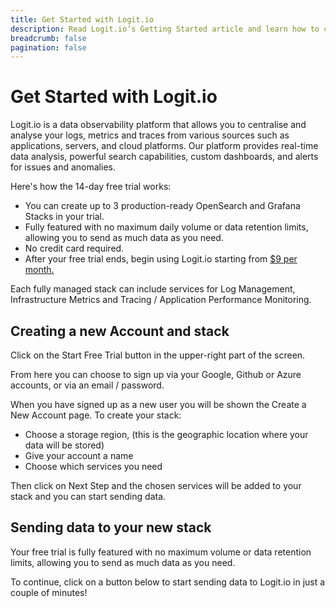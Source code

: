 ```yaml
---
title: Get Started with Logit.io
description: Read Logit.io’s Getting Started article and learn how to create a new user account on the Logit.io platform
breadcrumb: false
pagination: false
---
```


# Get Started with Logit.io

Logit.io is a data observability platform that allows you to centralise and analyse your logs, 
metrics and traces from various sources such as applications, servers, and cloud platforms. 
Our platform provides real-time data analysis, powerful search capabilities, custom dashboards, 
and alerts for issues and anomalies.

Here's how the 14-day free trial works:
- You can create up to 3 production-ready OpenSearch and Grafana Stacks in your trial.
- Fully featured with no maximum daily volume or data retention limits, allowing you to send as much data as you need.
- No credit card required.
- After your free trial ends, begin using Logit.io starting from [$9 per month.](https://logit.io/pricing/logs/)

Each fully managed stack can include services for Log Management, Infrastructure Metrics and Tracing / Application Performance Monitoring.

## Creating a new Account and stack

Click on the Start Free Trial button in the upper-right part of the screen.

From here you can choose to sign up via your Google, Github or Azure accounts, or via an email / password.

When you have signed up as a new user you will be shown the Create a New Account page. To create your stack:
- Choose a storage region, (this is the geographic location where your data will be stored)
- Give your account a name
- Choose which services you need

Then click on Next Step and the chosen services will be added to your stack and you can start sending data.

## Sending data to your new stack

<Callout type="info">
  Your free trial is fully featured with no maximum volume or data retention limits, allowing you to send as much data as you need.
</Callout>

To continue, click on a button below to start sending data to Logit.io in just a couple of minutes!

<Cards>
  <Card title="Send Logs" href="/log-management/getting-started" />
  <Card title="Send Metrics" href="/infrastructure-metrics/getting-started" />
  <Card title="Send Traces" href="/application-performance-monitoring/getting-started" />
</Cards>